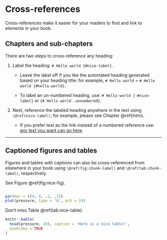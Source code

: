 # Cross-references {#cross}

Cross-references make it easier for your readers to find and link to elements in your book.

## Chapters and sub-chapters

There are two steps to cross-reference any heading:

1. Label the heading: `# Hello world {#nice-label}`. 

    - Leave the label off if you like the automated heading generated based on your heading title: for example, `# Hello world` = `# Hello world {#hello-world}`.
    
    - To label an un-numbered heading, use: `# Hello world {-#nice-label}` or `{# Hello world .unnumbered}`.
    
 

1. Next, reference the labeled heading anywhere in the text using `\@ref(nice-label)`; for example, please see Chapter \@ref(intro). 

    - If you prefer text as the link instead of a numbered reference use: [any text you want can go here](#cross).
    
******


## Captioned figures and tables

Figures and tables *with captions* can also be cross-referenced from elsewhere in your book using `\@ref(fig:chunk-label)` and `\@ref(tab:chunk-label)`, respectively.

See Figure \@ref(fig:nice-fig).

```r

```


```r
par(mar = c(4, 4, .1, .1))
plot(pressure, type = 'b', pch = 19)
```

Don't miss Table \@ref(tab:nice-table).

```r
knitr::kable(
  head(pressure, 10), caption = 'Here is a nice table!',
  booktabs = TRUE
)
```
